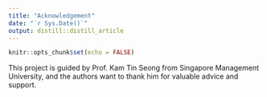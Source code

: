 ```yaml
---
title: "Acknowledgement"
date: "`r Sys.Date()`"
output: distill::distill_article
---
```


```r
knitr::opts_chunk$set(echo = FALSE)
```


This project is guided by Prof. Kam Tin Seong from Singapore Management University, and the authors want to thank him for valuable advice and support.





